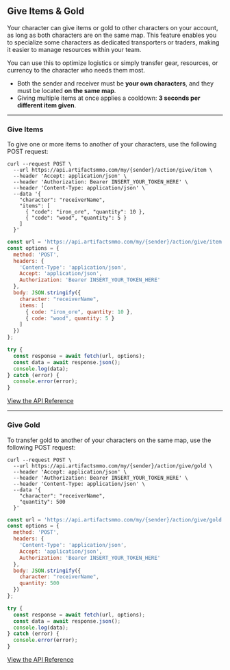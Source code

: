 ## Give Items & Gold

Your character can give items or gold to other characters on your account, as long as both characters are on the same map. This feature enables you to specialize some characters as dedicated transporters or traders, making it easier to manage resources within your team.

You can use this to optimize logistics or simply transfer gear, resources, or currency to the character who needs them most.

- Both the sender and receiver must be **your own characters**, and they must be located **on the same map**.
- Giving multiple items at once applies a cooldown: **3 seconds per different item given**.

---

### Give Items

To give one or more items to another of your characters, use the following POST request:

```http filename="cURL" copy
curl --request POST \
  --url https://api.artifactsmmo.com/my/{sender}/action/give/item \
  --header 'Accept: application/json' \
  --header 'Authorization: Bearer INSERT_YOUR_TOKEN_HERE' \
  --header 'Content-Type: application/json' \
  --data '{
    "character": "receiverName",
    "items": [
      { "code": "iron_ore", "quantity": 10 },
      { "code": "wood", "quantity": 5 }
    ]
  }'
```

```js filename="Javascript" copy
const url = 'https://api.artifactsmmo.com/my/{sender}/action/give/item';
const options = {
  method: 'POST',
  headers: {
    'Content-Type': 'application/json',
    Accept: 'application/json',
    Authorization: 'Bearer INSERT_YOUR_TOKEN_HERE'
  },
  body: JSON.stringify({
    character: "receiverName",
    items: [
      { code: "iron_ore", quantity: 10 },
      { code: "wood", quantity: 5 }
    ]
  })
};

try {
  const response = await fetch(url, options);
  const data = await response.json();
  console.log(data);
} catch (error) {
  console.error(error);
}
```

[View the API Reference](https://api.artifactsmmo.com/docs/#/operations/action_give_items_my__name__action_give_item_post)

---

### Give Gold

To transfer gold to another of your characters on the same map, use the following POST request:

```http filename="cURL" copy
curl --request POST \
  --url https://api.artifactsmmo.com/my/{sender}/action/give/gold \
  --header 'Accept: application/json' \
  --header 'Authorization: Bearer INSERT_YOUR_TOKEN_HERE' \
  --header 'Content-Type: application/json' \
  --data '{
    "character": "receiverName",
    "quantity": 500
  }'
```

```js filename="Javascript" copy
const url = 'https://api.artifactsmmo.com/my/{sender}/action/give/gold';
const options = {
  method: 'POST',
  headers: {
    'Content-Type': 'application/json',
    Accept: 'application/json',
    Authorization: 'Bearer INSERT_YOUR_TOKEN_HERE'
  },
  body: JSON.stringify({
    character: "receiverName",
    quantity: 500
  })
};

try {
  const response = await fetch(url, options);
  const data = await response.json();
  console.log(data);
} catch (error) {
  console.error(error);
}
```

[View the API Reference](https://api.artifactsmmo.com/docs/#/operations/action_give_gold_my__name__action_give_gold_post)